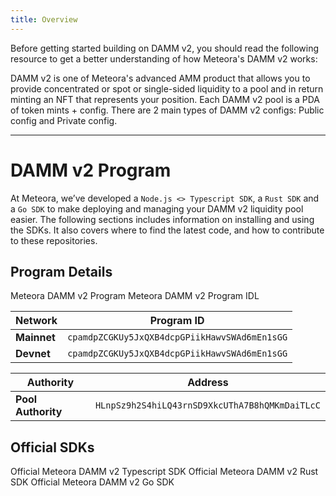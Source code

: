 ```yaml
---
title: Overview
---
```


Before getting started building on DAMM v2, you should read the following resource to get a better understanding of how Meteora's DAMM v2 works:

<CardGroup cols={2}>
  <Card title="What's DAMM v2?" icon="question" iconType="solid" href="/overview/products/damm-v2/what-is-damm-v2">
    DAMM v2 is one of Meteora's advanced AMM product that allows you to provide concentrated or spot or single-sided liquidity to a pool and in return minting an NFT that represents your position.
  </Card>
  <Card title="DAMM v2 Configs" icon="gear" iconType="solid" href="/developer-guide/guides/damm-v2/pool-fee-configs">
    Each DAMM v2 pool is a PDA of token mints + config. There are 2 main types of DAMM v2 configs: Public config and Private config.
  </Card>
</CardGroup>

---

# DAMM v2 Program

At Meteora, we’ve developed a `Node.js <> Typescript SDK`, a `Rust SDK` and a `Go SDK` to make deploying and managing your DAMM v2 liquidity pool easier. The following sections includes information on installing and using the SDKs. It also covers where to find the latest code, and how to contribute to these repositories.

## Program Details

<CardGroup cols={2}>
  <Card title="DAMM v2 Program" icon="rust" iconType="solid" href="https://github.com/MeteoraAg/damm-v2">
    Meteora DAMM v2 Program
  </Card>
  <Card title="DAMM v2 IDL" icon="code" iconType="solid" href="https://github.com/MeteoraAg/damm-v2-sdk/blob/main/src/idl/cp_amm.json">
    Meteora DAMM v2 Program IDL
  </Card>
</CardGroup>

<div className="overflow-x-auto">
  <table className="w-full border-collapse">
    <thead>
      <tr className="border-b border-gray-300 dark:border-gray-600">
        <th className="text-left py-3 px-4 font-semibold text-gray-900 dark:text-gray-100">Network</th>
        <th className="text-left py-3 px-4 font-semibold text-gray-900 dark:text-gray-100">Program ID</th>
      </tr>
    </thead>
    <tbody>
      <tr className="border-b border-gray-200 dark:border-gray-700 hover:bg-gray-50 dark:hover:bg-gray-800">
        <td className="py-3 px-4"><strong className="text-gray-900 dark:text-gray-100">Mainnet</strong></td>
        <td className="py-3 px-4"><code className="bg-gray-100 dark:bg-gray-800 px-2 py-1 rounded text-sm font-mono">cpamdpZCGKUy5JxQXB4dcpGPiikHawvSWAd6mEn1sGG</code></td>
      </tr>
      <tr className="border-b border-gray-200 dark:border-gray-700 hover:bg-gray-50 dark:hover:bg-gray-800">
        <td className="py-3 px-4"><strong className="text-gray-900 dark:text-gray-100">Devnet</strong></td>
        <td className="py-3 px-4"><code className="bg-gray-100 dark:bg-gray-800 px-2 py-1 rounded text-sm font-mono">cpamdpZCGKUy5JxQXB4dcpGPiikHawvSWAd6mEn1sGG</code></td>
      </tr>
    </tbody>
  </table>
</div>

<div className="overflow-x-auto">
  <table className="w-full border-collapse">
    <thead>
      <tr className="border-b border-gray-300 dark:border-gray-600">
        <th className="text-left py-3 px-4 font-semibold text-gray-900 dark:text-gray-100">Authority</th>
        <th className="text-left py-3 px-4 font-semibold text-gray-900 dark:text-gray-100">Address</th>
      </tr>
    </thead>
    <tbody>
      <tr className="border-b border-gray-200 dark:border-gray-700 hover:bg-gray-50 dark:hover:bg-gray-800">
        <td className="py-3 px-4"><strong className="text-gray-900 dark:text-gray-100">Pool Authority</strong></td>
        <td className="py-3 px-4"><code className="bg-gray-100 dark:bg-gray-800 px-2 py-1 rounded text-sm font-mono">HLnpSz9h2S4hiLQ43rnSD9XkcUThA7B8hQMKmDaiTLcC</code></td>
      </tr>
    </tbody>
  </table>
</div>

## Official SDKs

<CardGroup cols={2}>
  <Card title="Typescript SDK" icon="node-js" iconType="solid" href="/developer-guide/guides/damm-v2/typescript-sdk/getting-started">
    Official Meteora DAMM v2 Typescript SDK
  </Card>
  <Card title="Rust SDK" icon="rust" iconType="solid" href="/developer-guide/guides/damm-v2/rust-sdk/integration">
    Official Meteora DAMM v2 Rust SDK
  </Card>
  <Card title="Go SDK" icon="golang" iconType="solid" href="/developer-guide/guides/damm-v2/go-sdk/integration">
    Official Meteora DAMM v2 Go SDK
  </Card>
</CardGroup>
